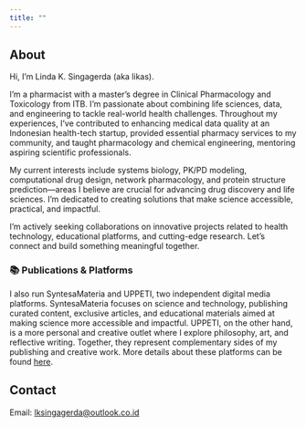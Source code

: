 ```yaml
---
title: ""
---
```


## About

Hi, I’m Linda K. Singagerda (aka likas).

I'm a pharmacist with a master's degree in Clinical Pharmacology and Toxicology from ITB. I'm passionate about combining life sciences, data, and engineering to tackle real-world health challenges. Throughout my experiences, I've contributed to enhancing medical data quality at an Indonesian health-tech startup, provided essential pharmacy services to my community, and taught pharmacology and chemical engineering, mentoring aspiring scientific professionals.

My current interests include systems biology, PK/PD modeling, computational drug design, network pharmacology, and protein structure prediction—areas I believe are crucial for advancing drug discovery and life sciences. I'm dedicated to creating solutions that make science accessible, practical, and impactful.

I'm actively seeking collaborations on innovative projects related to health technology, educational platforms, and cutting-edge research. Let's connect and build something meaningful together.

### 📚 Publications & Platforms

I also run SyntesaMateria and UPPETI, two independent digital media platforms. SyntesaMateria focuses on science and technology, publishing curated content, exclusive articles, and educational materials aimed at making science more accessible and impactful. UPPETI, on the other hand, is a more personal and creative outlet where I explore philosophy, art, and reflective writing. Together, they represent complementary sides of my publishing and creative work. More details about these platforms can be found [here](https://lk01sg.github.io/media.html).


## Contact

Email: <lksingagerda@outlook.co.id>

<div class="social-icons">
  <a href="https://x.com/lk01sg" target="_blank"><i class="bi bi-twitter-x"></i></a>
  <a href="https://instagram.com/lk01sg" target="_blank"><i class="bi bi-instagram"></i></a>
  <a href="https://github.com/lk01sg" target="_blank"><i class="bi bi-github"></i></a>
</div>

